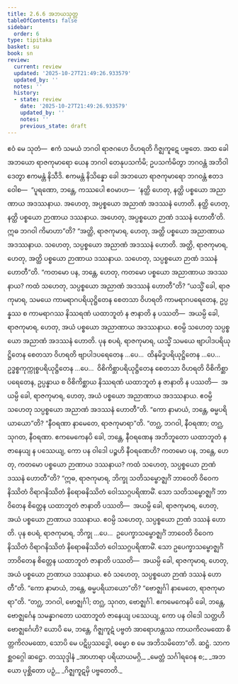 ```yaml
---
title: 2.6.6 အဘယသုတ္တ
tableOfContents: false
sidebar:
  order: 6
type: tipitaka
basket: su
book: sn
review:
  current: review
  updated: '2025-10-27T21:49:26.933579'
  updated_by: ''
  notes: ''
  history:
  - state: review
    date: '2025-10-27T21:49:26.933579'
    updated_by: ''
    notes: ''
    previous_state: draft
---
```



<ReviewStatus review={frontmatter.review} showDetails={true} />

<HypothesisAnnotation frontmatter={frontmatter} />

<DynamicBreadcrumb />

<Division number="237" book="sn" e="ch" v="18" p="314">

<Paragraph number="654" book="sn">
ဧဝံ မေ သုတံ—  ဧကံ သမယံ ဘဂဝါ ရာဇဂဟေ ဝိဟရတိ ဂိဇ္ဈကူဋေ ပဗ္ဗတေ. အထ ခေါ အဘယော ရာဇကုမာရော ယေန ဘဂဝါ တေနုပသင်္ကမိ; ဥပသင်္ကမိတွာ ဘဂဝန္တံ အဘိဝါဒေတွာ ဧကမန္တံ နိသီဒိ. ဧကမန္တံ နိသိန္နော ခေါ အဘယော ရာဇကုမာရော ဘဂဝန္တံ ဧတဒဝေါစ—  “ပူရဏော, ဘန္တေ, ကဿပေါ ဧဝမာဟ—  ‘နတ္ထိ ဟေတု, နတ္ထိ ပစ္စယော အညာဏာယ အဒဿနာယ. အဟေတု, အပ္ပစ္စယော အညာဏံ အဒဿနံ ဟောတိ. နတ္ထိ ဟေတု, နတ္ထိ ပစ္စယော ဉာဏာယ ဒဿနာယ. အဟေတု, အပ္ပစ္စယော ဉာဏံ ဒဿနံ ဟောတီ’တိ. ဣဓ ဘဂဝါ ကိမာဟာ”တိ? “အတ္ထိ, ရာဇကုမာရ, ဟေတု, အတ္ထိ ပစ္စယော အညာဏာယ အဒဿနာယ. သဟေတု, သပ္ပစ္စယော အညာဏံ အဒဿနံ ဟောတိ. အတ္ထိ, ရာဇကုမာရ, ဟေတု, အတ္ထိ ပစ္စယော ဉာဏာယ ဒဿနာယ. သဟေတု, သပ္ပစ္စယော ဉာဏံ ဒဿနံ ဟောတီ”တိ.
</Paragraph>

<Paragraph number="655" book="sn">
“ကတမော ပန, ဘန္တေ, ဟေတု, ကတမော ပစ္စယော အညာဏာယ အဒဿနာယ? ကထံ သဟေတု, သပ္ပစ္စယော အညာဏံ အဒဿနံ ဟောတီ”တိ? “ယသ္မိံ ခေါ, ရာဇကုမာရ, သမယေ ကာမရာဂပရိယုဋ္ဌိတေန စေတသာ ဝိဟရတိ ကာမရာဂပရေတေန, ဥပ္ပန္နဿ စ ကာမရာဂဿ နိဿရဏံ ယထာဘူတံ န ဇာနာတိ န ပဿတိ—  အယမ္ပိ ခေါ, ရာဇကုမာရ, ဟေတု, အယံ ပစ္စယော အညာဏာယ အဒဿနာယ. ဧဝမ္ပိ သဟေတု သပ္ပစ္စယော အညာဏံ အဒဿနံ ဟောတိ.
</Paragraph>

<Paragraph number="656" book="sn">
ပုန စပရံ, ရာဇကုမာရ, ယသ္မိံ သမယေ ဗျာပါဒပရိယုဋ္ဌိတေန စေတသာ ဝိဟရတိ ဗျာပါဒပရေတေန …ပေ…  ထိနမိဒ္ဓပရိယုဋ္ဌိတေန …ပေ…  ဥဒ္ဓစ္စကုက္ကုစ္စပရိယုဋ္ဌိတေန …ပေ…  ဝိစိကိစ္ဆာပရိယုဋ္ဌိတေန စေတသာ ဝိဟရတိ ဝိစိကိစ္ဆာပရေတေန, ဥပ္ပန္နာယ စ ဝိစိကိစ္ဆာယ နိဿရဏံ ယထာဘူတံ န ဇာနာတိ န ပဿတိ—  အယမ္ပိ ခေါ, ရာဇကုမာရ, ဟေတု, အယံ ပစ္စယော အညာဏာယ အဒဿနာယ. ဧဝမ္ပိ သဟေတု သပ္ပစ္စယော အညာဏံ အဒဿနံ ဟောတီ”တိ.
</Paragraph>

<Paragraph number="657" book="sn">
“ကော နာမာယံ, ဘန္တေ, ဓမ္မပရိယာယော”တိ? “နီဝရဏာ နာမေတေ, ရာဇကုမာရာ”တိ. “တဂ္ဃ, ဘဂဝါ, နီဝရဏာ; တဂ္ဃ, သုဂတ, နီဝရဏာ. ဧကမေကေနပိ ခေါ, ဘန္တေ, နီဝရဏေန အဘိဘူတော ယထာဘူတံ န ဇာနေယျ န ပဿေယျ, ကော ပန ဝါဒေါ ပဉ္စဟိ နီဝရဏေဟိ?
</Paragraph>

<Paragraph number="658" book="sn">
ကတမော ပန, ဘန္တေ, ဟေတု, ကတမော ပစ္စယော ဉာဏာယ ဒဿနာယ? ကထံ သဟေတု, သပ္ပစ္စယော ဉာဏံ ဒဿနံ ဟောတီ”တိ? “ဣဓ, ရာဇကုမာရ, ဘိက္ခု သတိသမ္ဗောဇ္ဈင်္ဂံ ဘာဝေတိ ဝိဝေကနိဿိတံ ဝိရာဂနိဿိတံ နိရောဓနိဿိတံ ဝေါဿဂ္ဂပရိဏာမိံ. သော သတိသမ္ဗောဇ္ဈင်္ဂံ ဘာဝိတေန စိတ္တေန ယထာဘူတံ ဇာနာတိ ပဿတိ—  အယမ္ပိ ခေါ, ရာဇကုမာရ, ဟေတု, အယံ ပစ္စယော ဉာဏာယ ဒဿနာယ. ဧဝမ္ပိ သဟေတု, သပ္ပစ္စယော ဉာဏံ ဒဿနံ ဟောတိ.
</Paragraph>

<Paragraph number="659" book="sn">
ပုန စပရံ, ရာဇကုမာရ, ဘိက္ခု …ပေ…  ဥပေက္ခာသမ္ဗောဇ္ဈင်္ဂံ ဘာဝေတိ ဝိဝေကနိဿိတံ ဝိရာဂနိဿိတံ နိရောဓနိဿိတံ ဝေါဿဂ္ဂပရိဏာမိံ. သော ဥပေက္ခာသမ္ဗောဇ္ဈင်္ဂံ ဘာဝိတေန စိတ္တေန ယထာဘူတံ ဇာနာတိ ပဿတိ—  အယမ္ပိ ခေါ, ရာဇကုမာရ, ဟေတု, အယံ ပစ္စယော ဉာဏာယ ဒဿနာယ. ဧဝံ သဟေတု, သပ္ပစ္စယော ဉာဏံ ဒဿနံ ဟောတီ”တိ.
</Paragraph>

<Paragraph number="660" book="sn">
“ကော နာမာယံ, ဘန္တေ, ဓမ္မပရိယာယော”တိ? “ဗောဇ္ဈင်္ဂါ နာမေတေ, ရာဇကုမာရာ”တိ. “တဂ္ဃ, ဘဂဝါ, ဗောဇ္ဈင်္ဂါ; တဂ္ဃ, သုဂတ, ဗောဇ္ဈင်္ဂါ. ဧကမေကေနပိ ခေါ, ဘန္တေ, ဗောဇ္ဈင်္ဂေန သမန္နာဂတော ယထာဘူတံ ဇာနေယျ ပဿေယျ, ကော ပန ဝါဒေါ သတ္တဟိ ဗောဇ္ဈင်္ဂေဟိ? ယောပိ မေ, ဘန္တေ, ဂိဇ္ဈကူဋံ ပဗ္ဗတံ အာရောဟန္တဿ ကာယကိလမထော စိတ္တကိလမထော, သောပိ မေ ပဋိပ္ပဿဒ္ဓေါ, ဓမ္မော စ မေ အဘိသမိတော”တိ.

</Paragraph>
</Division>

<Paragraph number="661" type="center" book="sn">
ဆဋ္ဌံ.



</Paragraph>

<Paragraph number="662" type="center" book="sn">
သာကစ္ဆဝဂ္ဂေါ ဆဋ္ဌော.



</Paragraph>

<Paragraph number="663" type="center" book="sn">
တဿုဒ္ဒါနံ


</Paragraph>

<Paragraph number="664" type="verses" book="sn">
_အာဟာရာ ပရိယာယမဂ္ဂိ,_  
_မေတ္တံ သင်္ဂါရဝေန စ;_  
_အဘယော ပုစ္ဆိတော ပဉှံ,_  
_ဂိဇ္ဈကူဋမှိ ပဗ္ဗတေတိ._
</Paragraph>
